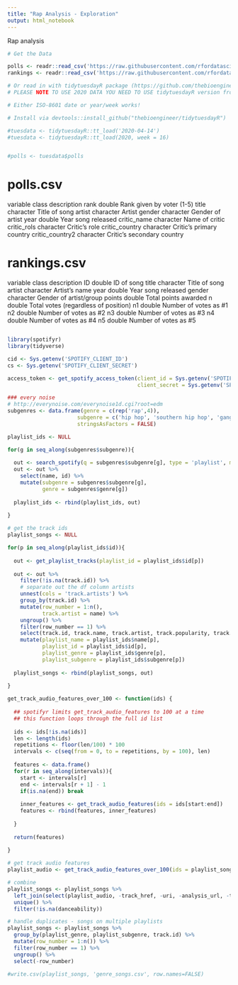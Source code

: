 ```yaml
---
title: "Rap Analysis - Exploration"
output: html_notebook
---
```


Rap analysis

```r
# Get the Data

polls <- readr::read_csv('https://raw.githubusercontent.com/rfordatascience/tidytuesday/master/data/2020/2020-04-14/polls.csv')
rankings <- readr::read_csv('https://raw.githubusercontent.com/rfordatascience/tidytuesday/master/data/2020/2020-04-14/rankings.csv')

# Or read in with tidytuesdayR package (https://github.com/thebioengineer/tidytuesdayR)
# PLEASE NOTE TO USE 2020 DATA YOU NEED TO USE tidytuesdayR version from GitHub

# Either ISO-8601 date or year/week works!

# Install via devtools::install_github("thebioengineer/tidytuesdayR")

#tuesdata <- tidytuesdayR::tt_load('2020-04-14')
#tuesdata <- tidytuesdayR::tt_load(2020, week = 16)


#polls <- tuesdata$polls
```

polls.csv
===

variable	class	description
rank	double	Rank given by voter (1-5)
title	character	Title of song
artist	character	Artist
gender	character	Gender of artist
year	double	Year song released
critic_name	character	Name of critic
critic_rols	character	Critic's role
critic_country	character	Critic's primary country
critic_country2	character	Critic's secondary country


rankings.csv
===

variable	class	description
ID	double	ID of song
title	character	Title of song
artist	character	Artist's name
year	double	Year song released
gender	character	Gender of artist/group
points	double	Total points awarded
n	double	Total votes (regardless of position)
n1	double	Number of votes as #1
n2	double	Number of votes as #2
n3	double	Number of votes as #3
n4	double	Number of votes as #4
n5	double	Number of votes as #5
```r

```




```r
library(spotifyr)
library(tidyverse)

cid <- Sys.getenv('SPOTIFY_CLIENT_ID')
cs <- Sys.getenv('SPOTIFY_CLIENT_SECRET')

access_token <- get_spotify_access_token(client_id = Sys.getenv('SPOTIFY_CLIENT_ID'),
                                         client_secret = Sys.getenv('SPOTIFY_CLIENT_SECRET'))

```
```r
### every noise
# http://everynoise.com/everynoise1d.cgi?root=edm
subgenres <- data.frame(genre = c(rep('rap',4)),
                      subgenre = c('hip hop', 'southern hip hop', 'gangster rap', 'trap'),
                      stringsAsFactors = FALSE)

playlist_ids <- NULL

for(g in seq_along(subgenres$subgenre)){
  
  out <- search_spotify(q = subgenres$subgenre[g], type = 'playlist', market = 'US', limit = 20)
  out <- out %>% 
    select(name, id) %>%
    mutate(subgenre = subgenres$subgenre[g],
           genre = subgenres$genre[g])
  
  playlist_ids <- rbind(playlist_ids, out)
  
}
```


```r
# get the track ids
playlist_songs <- NULL

for(p in seq_along(playlist_ids$id)){
  
  out <- get_playlist_tracks(playlist_id = playlist_ids$id[p])
  
  out <- out %>%
    filter(!is.na(track.id)) %>%
    # separate out the df column artists
    unnest(cols = 'track.artists') %>%
    group_by(track.id) %>%
    mutate(row_number = 1:n(),
           track.artist = name) %>%
    ungroup() %>%
    filter(row_number == 1) %>%
    select(track.id, track.name, track.artist, track.popularity, track.album.id, track.album.name, track.album.release_date) %>%
    mutate(playlist_name = playlist_ids$name[p],
           playlist_id = playlist_ids$id[p],
           playlist_genre = playlist_ids$genre[p],
           playlist_subgenre = playlist_ids$subgenre[p]) 
  
  playlist_songs <- rbind(playlist_songs, out)
  
}
```

```r
get_track_audio_features_over_100 <- function(ids) {
  
  ## spotifyr limits get_track_audio_features to 100 at a time
  ## this function loops through the full id list
  
  ids <- ids[!is.na(ids)]
  len <- length(ids)
  repetitions <- floor(len/100) * 100
  intervals <- c(seq(from = 0, to = repetitions, by = 100), len)
  
  features <- data.frame()
  for(r in seq_along(intervals)){
    start <- intervals[r]
    end <- intervals[r + 1] - 1
    if(is.na(end)) break
    
    inner_features <- get_track_audio_features(ids = ids[start:end])
    features <- rbind(features, inner_features)
    
  }
  
  return(features)
  
}
```

```r
# get track audio features
playlist_audio <- get_track_audio_features_over_100(ids = playlist_songs$track.id)

# combine
playlist_songs <- playlist_songs %>%
  left_join(select(playlist_audio, -track_href, -uri, -analysis_url, -type, -time_signature), by = c('track.id' = 'id')) %>%
  unique() %>%
  filter(!is.na(danceability))

# handle duplicates - songs on multiple playlists
playlist_songs <- playlist_songs %>% 
  group_by(playlist_genre, playlist_subgenre, track.id) %>%
  mutate(row_number = 1:n()) %>%
  filter(row_number == 1) %>%
  ungroup() %>%
  select(-row_number)

#write.csv(playlist_songs, 'genre_songs.csv', row.names=FALSE)
```


